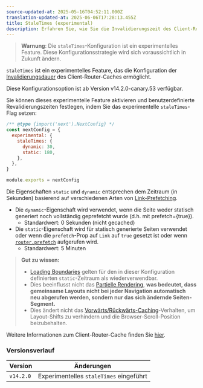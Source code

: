 ```yaml
---
source-updated-at: 2025-05-16T04:52:11.000Z
translation-updated-at: 2025-06-06T17:28:13.455Z
title: StaleTimes (experimental)
description: Erfahren Sie, wie Sie die Invalidierungszeit des Client-Router-Caches überschreiben können.
---
```


> **Warnung**: Die `staleTimes`-Konfiguration ist ein experimentelles Feature. Diese Konfigurationsstrategie wird sich voraussichtlich in Zukunft ändern.

`staleTimes` ist ein experimentelles Feature, das die Konfiguration der [Invalidierungsdauer](/docs/app/building-your-application/caching#duration-3) des Client-Router-Caches ermöglicht.

Diese Konfigurationsoption ist ab Version v14.2.0-canary.53 verfügbar.

Sie können dieses experimentelle Feature aktivieren und benutzerdefinierte Revalidierungszeiten festlegen, indem Sie das experimentelle `staleTimes`-Flag setzen:

```js filename="next.config.js"
/** @type {import('next').NextConfig} */
const nextConfig = {
  experimental: {
    staleTimes: {
      dynamic: 30,
      static: 180,
    },
  },
}

module.exports = nextConfig
```

Die Eigenschaften `static` und `dynamic` entsprechen dem Zeitraum (in Sekunden) basierend auf verschiedenen Arten von [Link-Prefetching](/docs/app/api-reference/components/link#prefetch).

- Die `dynamic`-Eigenschaft wird verwendet, wenn die Seite weder statisch generiert noch vollständig geprefetcht wurde (d.h. mit prefetch={true}).
  - Standardwert: 0 Sekunden (nicht gecached)
- Die `static`-Eigenschaft wird für statisch generierte Seiten verwendet oder wenn die `prefetch`-Prop auf `Link` auf `true` gesetzt ist oder wenn [`router.prefetch`](/docs/app/building-your-application/caching#routerprefetch) aufgerufen wird.
  - Standardwert: 5 Minuten

> **Gut zu wissen:**
>
> - [Loading Boundaries](/docs/app/api-reference/file-conventions/loading) gelten für den in dieser Konfiguration definierten `static`-Zeitraum als wiederverwendbar.
> - Dies beeinflusst nicht das [Partielle Rendering](/docs/app/building-your-application/routing/linking-and-navigating#4-partial-rendering), **was bedeutet, dass gemeinsame Layouts nicht bei jeder Navigation automatisch neu abgerufen werden, sondern nur das sich ändernde Seiten-Segment.**
> - Dies ändert nicht das [Vorwärts/Rückwärts-Caching](/docs/app/building-your-application/caching#client-side-router-cache)-Verhalten, um Layout-Shifts zu verhindern und die Browser-Scroll-Position beizubehalten.

Weitere Informationen zum Client-Router-Cache finden Sie [hier](/docs/app/building-your-application/caching#client-side-router-cache).

### Versionsverlauf

| Version   | Änderungen                              |
| --------- | -------------------------------------- |
| `v14.2.0` | Experimentelles `staleTimes` eingeführt |
